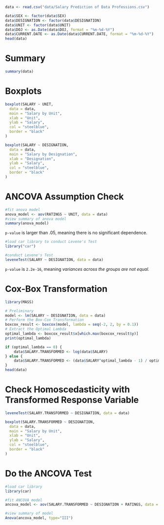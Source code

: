 ```r
data <- read.csv("data/Salary Prediction of Data Professions.csv")
```

```r
data$SEX <- factor(data$SEX)
data$DESIGNATION <- factor(data$DESIGNATION)
data$UNIT <- factor(data$UNIT)
data$DOJ <- as.Date(data$DOJ, format = "%m-%d-%Y")
data$CURRENT.DATE <- as.Date(data$CURRENT.DATE, format = "%m-%d-%Y")
head(data)
```

# Summary

```r
summary(data)
```

# Boxplots

```r
boxplot(SALARY ~ UNIT,
  data = data,
  main = "Salary by Unit",
  xlab = "Unit",
  ylab = "Salary",
  col = "steelblue",
  border = "black"
)
```

```r
boxplot(SALARY ~ DESIGNATION,
  data = data,
  main = "Salary by Designation",
  xlab = "Designation",
  ylab = "Salary",
  col = "steelblue",
  border = "black"
)
```

# ANCOVA Assumption Check

```r
#fit anova model
anova_model <- aov(RATINGS ~ UNIT, data = data)
#view summary of anova model
summary(anova_model)
```

`p-value` is larger than .05, meaning there is no significant dependence.

```r
#load car library to conduct Levene's Test
library("car")

#conduct Levene's Test
leveneTest(SALARY ~ DESIGNATION, data = data)
```

`p-value` is `2.2e-16`, meaning *variances across the groups are not equal.*

# Cox-Box Transformation

```r
library(MASS)

# Preliminary
model <- lm(SALARY ~ DESIGNATION, data = data)
# Perform the Box-Cox Transformation
boxcox_result <- boxcox(model, lambda = seq(-2, 2, by = 0.1))
# Extract the Optimal Lambda
optimal_lambda <- boxcox_result$x[which.max(boxcox_result$y)]
print(optimal_lambda)

```

```r

if (optimal_lambda == 0) {
    data$SALARY.TRANSFORMED <- log(data$SALARY)
} else {
    data$SALARY.TRANSFORMED <- (data$SALARY^optimal_lambda - 1) / optimal_lambda
}
head(data)
```

# Check Homoscedasticity with Transformed Response Variable

```r

leveneTest(SALARY.TRANSFORMED ~ DESIGNATION, data = data)
```

```r
boxplot(SALARY.TRANSFORMED ~ DESIGNATION,
  data = data,
  main = "Salary by Unit",
  xlab = "Unit",
  ylab = "Salary",
  col = "steelblue",
  border = "black"
)
```

# Do the ANCOVA Test

```r
#load car library
library(car)

#fit ANCOVA model
ancova_model <- aov(SALARY.TRANSFORMED ~ DESIGNATION + RATINGS, data = data)

#view summary of model
Anova(ancova_model, type="III")
```
